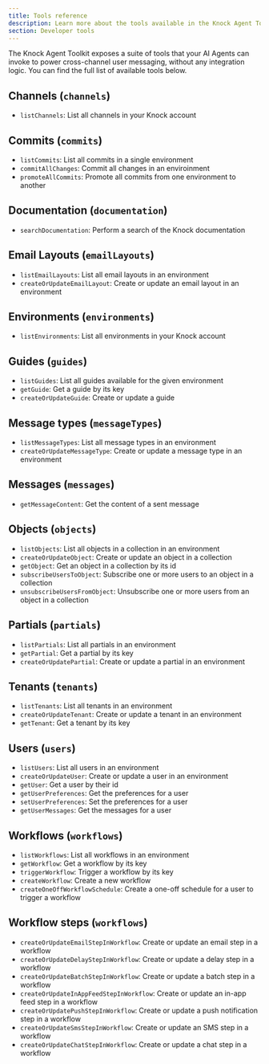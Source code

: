 ```yaml
---
title: Tools reference
description: Learn more about the tools available in the Knock Agent Toolkit.
section: Developer tools
---
```


The Knock Agent Toolkit exposes a suite of tools that your AI Agents can invoke to power cross-channel user messaging, without any integration logic. You can find the full list of available tools below.

## Channels (`channels`)

- `listChannels`: List all channels in your Knock account

## Commits (`commits`)

- `listCommits`: List all commits in a single environment
- `commitAllChanges`: Commit all changes in an enviroinment
- `promoteAllCommits`: Promote all commits from one environment to another

## Documentation (`documentation`)

- `searchDocumentation`: Perform a search of the Knock documentation

## Email Layouts (`emailLayouts`)

- `listEmailLayouts`: List all email layouts in an environment
- `createOrUpdateEmailLayout`: Create or update an email layout in an environment

## Environments (`environments`)

- `listEnvironments`: List all environments in your Knock account

## Guides (`guides`)

- `listGuides`: List all guides available for the given environment
- `getGuide`: Get a guide by its key
- `createOrUpdateGuide`: Create or update a guide

## Message types (`messageTypes`)

- `listMessageTypes`: List all message types in an environment
- `createOrUpdateMessageType`: Create or update a message type in an environment

## Messages (`messages`)

- `getMessageContent`: Get the content of a sent message

## Objects (`objects`)

- `listObjects`: List all objects in a collection in an environment
- `createOrUpdateObject`: Create or update an object in a collection
- `getObject`: Get an object in a collection by its id
- `subscribeUsersToObject`: Subscribe one or more users to an object in a collection
- `unsubscribeUsersFromObject`: Unsubscribe one or more users from an object in a collection

## Partials (`partials`)

- `listPartials`: List all partials in an environment
- `getPartial`: Get a partial by its key
- `createOrUpdatePartial`: Create or update a partial in an environment

## Tenants (`tenants`)

- `listTenants`: List all tenants in an environment
- `createOrUpdateTenant`: Create or update a tenant in an environment
- `getTenant`: Get a tenant by its key

## Users (`users`)

- `listUsers`: List all users in an environment
- `createOrUpdateUser`: Create or update a user in an environment
- `getUser`: Get a user by their id
- `getUserPreferences`: Get the preferences for a user
- `setUserPreferences`: Set the preferences for a user
- `getUserMessages`: Get the messages for a user

## Workflows (`workflows`)

- `listWorkflows`: List all workflows in an environment
- `getWorkflow`: Get a workflow by its key
- `triggerWorkflow`: Trigger a workflow by its key
- `createWorkflow`: Create a new workflow
- `createOneOffWorkflowSchedule`: Create a one-off schedule for a user to trigger a workflow

## Workflow steps (`workflows`)

- `createOrUpdateEmailStepInWorkflow`: Create or update an email step in a workflow
- `createOrUpdateDelayStepInWorkflow`: Create or update a delay step in a workflow
- `createOrUpdateBatchStepInWorkflow`: Create or update a batch step in a workflow
- `createOrUpdateInAppFeedStepInWorkflow`: Create or update an in-app feed step in a workflow
- `createOrUpdatePushStepInWorkflow`: Create or update a push notification step in a workflow
- `createOrUpdateSmsStepInWorkflow`: Create or update an SMS step in a workflow
- `createOrUpdateChatStepInWorkflow`: Create or update a chat step in a workflow
